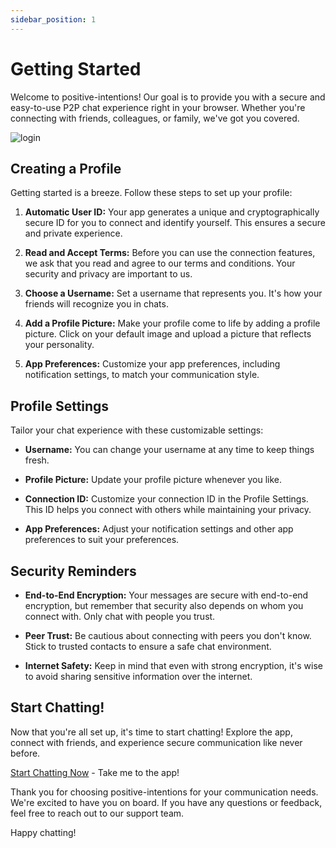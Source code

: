 ```yaml
---
sidebar_position: 1
---
```




# Getting Started
<NLevelAnalytics />

Welcome to positive-intentions! Our goal is to provide you with a secure and easy-to-use P2P chat experience right in your browser. Whether you're connecting with friends, colleagues, or family, we've got you covered.

<div style={{textAlign: 'center'}}>
<img src={loginJpg} alt="login" style={{ maxHeight: 800 }} />
</div>

## Creating a Profile

Getting started is a breeze. Follow these steps to set up your profile:

1. **Automatic User ID:** Your app generates a unique and cryptographically secure ID for you to connect and identify yourself. This ensures a secure and private experience.

2. **Read and Accept Terms:** Before you can use the connection features, we ask that you read and agree to our terms and conditions. Your security and privacy are important to us.

3. **Choose a Username:** Set a username that represents you. It's how your friends will recognize you in chats.

4. **Add a Profile Picture:** Make your profile come to life by adding a profile picture. Click on your default image and upload a picture that reflects your personality.

5. **App Preferences:** Customize your app preferences, including notification settings, to match your communication style.

## Profile Settings

Tailor your chat experience with these customizable settings:

- **Username:** You can change your username at any time to keep things fresh.

- **Profile Picture:** Update your profile picture whenever you like.

- **Connection ID:** Customize your connection ID in the Profile Settings. This ID helps you connect with others while maintaining your privacy.

- **App Preferences:** Adjust your notification settings and other app preferences to suit your preferences.

## Security Reminders

- **End-to-End Encryption:** Your messages are secure with end-to-end encryption, but remember that security also depends on whom you connect with. Only chat with people you trust.

- **Peer Trust:** Be cautious about connecting with peers you don't know. Stick to trusted contacts to ensure a safe chat environment.

- **Internet Safety:** Keep in mind that even with strong encryption, it's wise to avoid sharing sensitive information over the internet.

## Start Chatting!

Now that you're all set up, it's time to start chatting! Explore the app, connect with friends, and experience secure communication like never before.

[Start Chatting Now](https://chat.positive-intentions.com/) - Take me to the app!

Thank you for choosing positive-intentions for your communication needs. We're excited to have you on board. If you have any questions or feedback, feel free to reach out to our support team.

Happy chatting!

